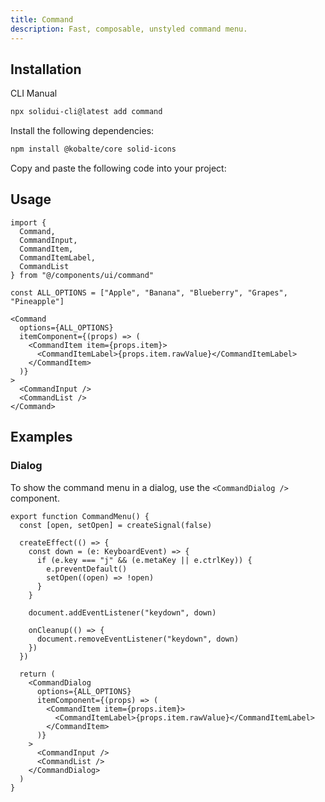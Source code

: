 ```yaml
---
title: Command
description: Fast, composable, unstyled command menu.
---
```


<ComponentPreview name="command-demo" />

## Installation

<Tabs defaultValue="cli">

<TabsList>
  <TabsTrigger value="cli">CLI</TabsTrigger>
  <TabsTrigger value="manual">Manual</TabsTrigger>
</TabsList>

<TabsContent value="cli">

```bash
npx solidui-cli@latest add command
```

</TabsContent>

<TabsContent value="manual">
<Steps>

<Step>Install the following dependencies: </Step>

```bash
npm install @kobalte/core solid-icons
```

<Step>Copy and paste the following code into your project: </Step>

<ComponentSource name="command" />

</Steps>
</TabsContent>

</Tabs>

## Usage

```tsx
import {
  Command,
  CommandInput,
  CommandItem,
  CommandItemLabel,
  CommandList
} from "@/components/ui/command"
```

```tsx
const ALL_OPTIONS = ["Apple", "Banana", "Blueberry", "Grapes", "Pineapple"]
```

```tsx
<Command
  options={ALL_OPTIONS}
  itemComponent={(props) => (
    <CommandItem item={props.item}>
      <CommandItemLabel>{props.item.rawValue}</CommandItemLabel>
    </CommandItem>
  )}
>
  <CommandInput />
  <CommandList />
</Command>
```

## Examples

### Dialog

<ComponentPreview name="command-dialog-demo" />

To show the command menu in a dialog, use the `<CommandDialog />` component.

```tsx
export function CommandMenu() {
  const [open, setOpen] = createSignal(false)

  createEffect(() => {
    const down = (e: KeyboardEvent) => {
      if (e.key === "j" && (e.metaKey || e.ctrlKey)) {
        e.preventDefault()
        setOpen((open) => !open)
      }
    }

    document.addEventListener("keydown", down)

    onCleanup(() => {
      document.removeEventListener("keydown", down)
    })
  })

  return (
    <CommandDialog
      options={ALL_OPTIONS}
      itemComponent={(props) => (
        <CommandItem item={props.item}>
          <CommandItemLabel>{props.item.rawValue}</CommandItemLabel>
        </CommandItem>
      )}
    >
      <CommandInput />
      <CommandList />
    </CommandDialog>
  )
}
```
